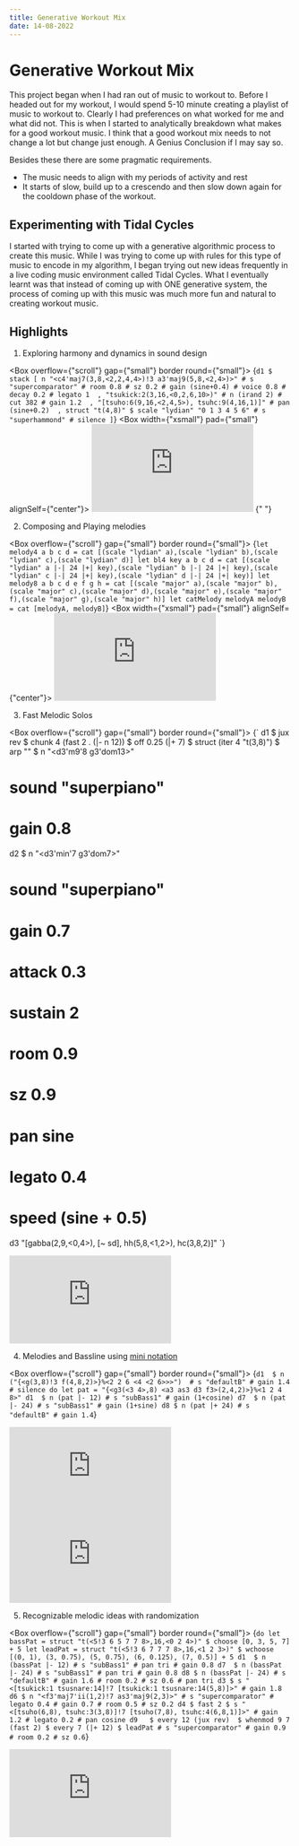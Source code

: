 ```yaml
---
title: Generative Workout Mix
date: 14-08-2022
---
```



# Generative Workout Mix

This project began when I had ran out of music to workout to. Before I headed out for my workout, I would spend 5-10 minute creating a playlist of music to workout to. Clearly I had preferences on what worked for me and what did not. This is when I started to analytically breakdown what makes for a good workout music.
I think that a good workout mix needs to not change a lot but change just enough. A Genius Conclusion if I may say so.

Besides these there are some pragmatic requirements.

- The music needs to align with my periods of activity and rest
- It starts of slow, build up to a crescendo and then slow down again for the cooldown phase of the workout.

## Experimenting with Tidal Cycles

I started with trying to come up with a generative algorithmic process to create this music. While I was trying to come up with rules for this type of music to encode in my algorithm, I began trying out new ideas frequently in a live coding music environment called Tidal Cycles. What I eventually learnt was that instead of coming up with ONE generative system, the process of coming up with this music was much more fun and natural to creating workout music.

## Highlights

1. Exploring harmony and dynamics in sound design

<Box overflow={"scroll"} gap={"small"} border round={"small"}>
  <Box>
    <SyntaxHighlighter language="haskell">
      {`
d1 $ stack [
    n "<c4'maj7(3,8,<2,2,4,4>)!3 a3'maj9(5,8,<2,4>)>" # s "supercomparator" # room 0.8 # sz 0.2 # gain (sine+0.4) # voice 0.8 # decay 0.2 # legato 1 
    , "tsukick:2(3,16,<0,2,6,10>)" # n (irand 2) # cut 382 # gain 1.2 
    , "[tsuho:6(9,16,<2,4,5>), tsuhc:9(4,16,1)]" # pan (sine+0.2) 
    , struct "t(4,8)" $ scale "lydian" "0 1 3 4 5 6" # s "superhammond" # silence
]
            `}
    </SyntaxHighlighter>
  </Box>
  <Box width={"xsmall"} pad={"small"} alignSelf={"center"}>
    <iframe
      width="289"
      height="157"
      src="https://www.youtube.com/embed/2VbkzeiQGlc"
      title="YouTube video player"
      frameborder="0"
      allow="accelerometer; autoplay; clipboard-write; encrypted-media; gyroscope; picture-in-picture"
      allowfullscreen
    ></iframe>
  </Box>
</Box>{" "}

2. Composing and Playing melodies

<Box overflow={"scroll"} gap={"small"} border round={"small"}>
  <Box>
    <SyntaxHighlighter language="haskell">
      {`
let melody4 a b c d = cat [(scale "lydian" a),(scale "lydian" b),(scale "lydian" c),(scale "lydian" d)]
let bl4 key a b c d = cat [(scale "lydian" a |-| 24 |+| key),(scale "lydian" b |-| 24 |+| key),(scale "lydian" c |-| 24 |+| key),(scale "lydian" d |-| 24 |+| key)]
let melody8 a b c d e f g h = cat [(scale "major" a),(scale "major" b),(scale "major" c),(scale "major" d),(scale "major" e),(scale "major" f),(scale "major" g),(scale "major" h)]
let catMelody melodyA melodyB = cat [melodyA, melodyB]
            `}
    </SyntaxHighlighter>
  </Box>
  <Box width={"xsmall"} pad={"small"} alignSelf={"center"}>
    <iframe
      width="289"
      height="157"
      src="https://www.youtube.com/embed/4GweazXRVXI"
      title="YouTube video player"
      frameborder="0"
      allow="accelerometer; autoplay; clipboard-write; encrypted-media; gyroscope; picture-in-picture"
      allowfullscreen
    ></iframe>
  </Box>
</Box>

3. Fast Melodic Solos

<Box overflow={"scroll"} gap={"small"} border round={"small"}>
  <Box>
    <SyntaxHighlighter language="haskell">
      {`
d1 $ jux rev $ chunk 4 (fast 2 . (|- n 12)) $ off 0.25 (|+ 7) $ struct (iter 4 "t(3,8)")
  $ arp "<up down>" $ n "<d3'm9'8 g3'dom13>"
  # sound "superpiano"
  # gain 0.8
d2 $ n "<d3'min'7 g3'dom7>"
  # sound "superpiano"
  # gain 0.7
  # attack 0.3
  # sustain 2
  # room 0.9
  # sz 0.9
  # pan sine
  # legato 0.4
  # speed (sine + 0.5)
d3 "[gabba(2,9,<0,4>), [~ sd], hh(5,8,<1,2>), hc(3,8,2)]"
`}

</SyntaxHighlighter>

  </Box>
  <Box width={"xsmall"} pad={"small"} alignSelf={"center"}>
    <iframe
      width="289"
      height="157"
      src="https://www.youtube.com/embed/LJzUYNian_I"
      title="YouTube video player"
      frameborder="0"
      allow="accelerometer; autoplay; clipboard-write; encrypted-media; gyroscope; picture-in-picture"
      allowfullscreen
    ></iframe>
  </Box>
</Box>

4. Melodies and Bassline using [mini notation](https://tidalcycles.org/docs/reference/mini_notation/)

<Box overflow={"scroll"} gap={"small"} border round={"small"}>
  <Box>
    <SyntaxHighlighter language="haskell">
      {`
d1 
    $ n ("{<g(3,8)!3 f(4,8,2)>}%<2 2 6 <4 <2 6>>>") 
    # s "defaultB"
    # gain 1.4
    # silence
do
    let pat = "{<g3(<3 4>,8) <a3 as3 d3 f3>(2,4,2)>}%<1 2 4 8>"
    d1 
        $ n (pat |- 12)
        # s "subBass1"
        # gain (1+cosine)
    d7 
        $ n (pat |- 24)
        # s "subBass1"
        # gain (1+sine)
    d8
        $ n (pat |+ 24)
        # s "defaultB"
        # gain 1.4
`}

</SyntaxHighlighter>

  </Box>
  <Box width={"xsmall"} pad={"small"} alignSelf={"center"}>
    <iframe
      width="289"
      height="157"
      src="https://www.youtube.com/embed/-n6KPsBoJss"
      title="YouTube video player"
      frameborder="0"
      allow="accelerometer; autoplay; clipboard-write; encrypted-media; gyroscope; picture-in-picture"
      allowfullscreen
    ></iframe>
  </Box>
  <Box width={"xsmall"} pad={"small"} alignSelf={"center"}>
    <iframe
      width="289"
      height="157"
      src="https://www.youtube.com/embed/YZUQlJ-2wAQ"
      title="YouTube video player"
      frameborder="0"
      allow="accelerometer; autoplay; clipboard-write; encrypted-media; gyroscope; picture-in-picture"
      allowfullscreen
    ></iframe>
  </Box>
</Box>

5. Recognizable melodic ideas with randomization

<Box overflow={"scroll"} gap={"small"} border round={"small"}>
  <Box>
    <SyntaxHighlighter language="haskell">
      {`
do
  let bassPat = struct "t(<5!3 6 5 7 7 8>,16,<0 2 4>)" $ choose [0, 3, 5, 7] + 5
  let leadPat = struct "t(<5!3 6 7 7 7 8>,16,<1 2 3>)" $ wchoose [(0, 1), (3, 0.75), (5, 0.75), (6, 0.125), (7, 0.5)] + 5
  d1 
      $ n (bassPat |- 12)
      # s "subBass1"
      # pan tri
      # gain 0.8
  d7 
      $ n (bassPat |- 24)
      # s "subBass1"
      # pan tri
      # gain 0.8
  d8
      $ n (bassPat |- 24)
      # s "defaultB"
      # gain 1.6
      # room 0.2
      # sz 0.6
      # pan tri
  d3 $ s "<[tsukick:1 tsusnare:14]!7 [tsukick:1 tsusnare:14(5,8)]>" # gain 1.8
  d6 $ n "<f3'maj7'ii(1,2)!7 as3'maj9(2,3)>" # s "supercomparator" # legato 0.4 # gain 0.7 # room 0.5 # sz 0.2
  d4 $ fast 2 $ s "<[tsuho(6,8), tsuhc:3(3,8)]!7 [tsuho(7,8), tsuhc:4(6,8,1)]>" # gain 1.2 # legato 0.2 # pan cosine
  d9  
      $ every 12 (jux rev) 
      $ whenmod 9 7 (fast 2)
      $ every 7 (|+ 12)
      $ leadPat
      # s "supercomparator"
      # gain 0.9
      # room 0.2
      # sz 0.6
`}

</SyntaxHighlighter>

  </Box>
  <Box width={"xsmall"} pad={"small"} alignSelf={"center"}>
    <iframe
      width="289"
      height="157"
      src="https://www.youtube.com/embed/ao_UMCT3k7Q"
      title="YouTube video player"
      frameborder="0"
      allow="accelerometer; autoplay; clipboard-write; encrypted-media; gyroscope; picture-in-picture"
      allowfullscreen
    ></iframe>
  </Box>
</Box>
